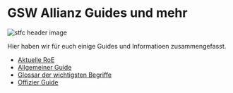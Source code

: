 # GSW Allianz Guides und mehr

![stfc header image](/stfc-header.png)

Hier haben wir für euch einige Guides und Informatioen zusammengefasst.

- [Aktuelle RoE](/roe)
- [Allgemeiner Guide](/guide)
- [Glossar der wichtigsten Begriffe](/gloassar)
- [Offizier Guide](/offizier-guide)
